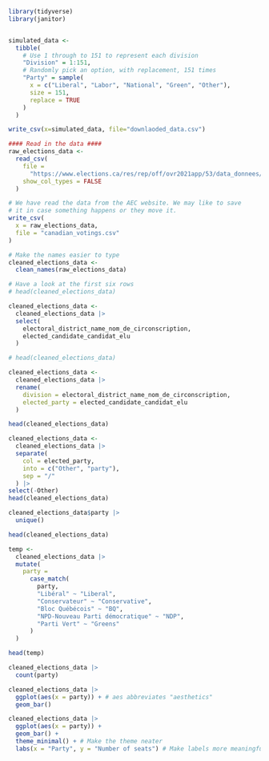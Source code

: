 ```r
library(tidyverse)
library(janitor)


simulated_data <-
  tibble(
    # Use 1 through to 151 to represent each division
    "Division" = 1:151,
    # Randomly pick an option, with replacement, 151 times
    "Party" = sample(
      x = c("Liberal", "Labor", "National", "Green", "Other"),
      size = 151,
      replace = TRUE
    )
  )

write_csv(x=simulated_data, file="downlaoded_data.csv")
```


```r
#### Read in the data ####
raw_elections_data <-
  read_csv(
    file = 
      "https://www.elections.ca/res/rep/off/ovr2021app/53/data_donnees/table_tableau11.csv",
    show_col_types = FALSE
  )

# We have read the data from the AEC website. We may like to save
# it in case something happens or they move it.
write_csv(
  x = raw_elections_data,
  file = "canadian_votings.csv"
)
```

```r
# Make the names easier to type
cleaned_elections_data <-
  clean_names(raw_elections_data)

# Have a look at the first six rows
# head(cleaned_elections_data)

cleaned_elections_data <-
  cleaned_elections_data |>
  select(
    electoral_district_name_nom_de_circonscription,
    elected_candidate_candidat_elu
  )

# head(cleaned_elections_data)

cleaned_elections_data <-
  cleaned_elections_data |>
  rename(
    division = electoral_district_name_nom_de_circonscription,
    elected_party = elected_candidate_candidat_elu
  )

head(cleaned_elections_data)
```

```r
cleaned_elections_data <-
  cleaned_elections_data |>
  separate(
    col = elected_party,
    into = c("Other", "party"),
    sep = "/"
  ) |>
select(-Other)
head(cleaned_elections_data)
```

```r
cleaned_elections_data$party |>
  unique()

head(cleaned_elections_data)

temp <-
  cleaned_elections_data |>
  mutate(
    party =
      case_match(
        party,
        "Libéral" ~ "Liberal",
        "Conservateur" ~ "Conservative",
        "Bloc Québécois" ~ "BQ",
        "NPD-Nouveau Parti démocratique" ~ "NDP",
        "Parti Vert" ~ "Greens"
      )
  )

head(temp)
```

```r
cleaned_elections_data |>
  count(party)

cleaned_elections_data |>
  ggplot(aes(x = party)) + # aes abbreviates "aesthetics" 
  geom_bar()

cleaned_elections_data |>
  ggplot(aes(x = party)) +
  geom_bar() +
  theme_minimal() + # Make the theme neater
  labs(x = "Party", y = "Number of seats") # Make labels more meaningful
```